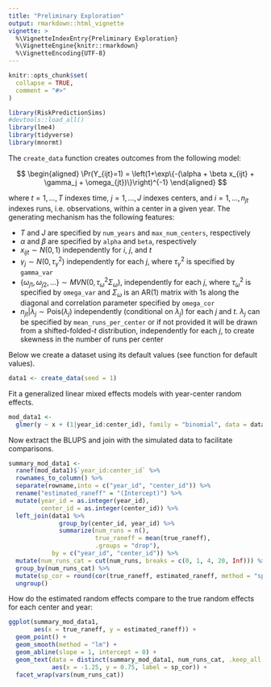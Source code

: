 ```yaml
---
title: "Preliminary Exploration"
output: rmarkdown::html_vignette
vignette: >
  %\VignetteIndexEntry{Preliminary Exploration}
  %\VignetteEngine{knitr::rmarkdown}
  %\VignetteEncoding{UTF-8}
---
```


```r
knitr::opts_chunk$set(
  collapse = TRUE,
  comment = "#>"
)
```

```r
library(RiskPredictionSims)
#devtools::load_all()
library(lme4)
library(tidyverse)
library(mnormt)
```

The `create_data` function creates outcomes from the following model:

$$
\begin{aligned}
\Pr(Y_{ijt}=1) = \left(1+\exp\{-(\alpha + \beta x_{ijt} + \gamma_j + \omega_{jt})\}\right)^{-1}
\end{aligned}
$$

where $t=1,\ldots, T$ indexes time, $j=1,\ldots, J$ indexes centers, and $i=1,\ldots,n_{jt}$ indexes
runs, i.e. observations, within a center in a given year. The generating mechanism
has the following features:

* $T$ and $J$ are specified by `num_years` and `max_num_centers`, respectively
* $\alpha$ and $\beta$ are specified by `alpha` and `beta`, respectively
* $x_{ijt} \sim N(0,1)$ independently for $i$, $j$, and $t$
* $\gamma_j\sim N(0, \tau^2_\gamma)$ independently for each $j$, where $\tau^2_\gamma$ is
specified by `gamma_var` 
* $\{\omega_{j1},\omega_{j2},\ldots\} \sim MVN(0, \tau^2_\omega \Sigma_\omega)$, 
independently for each $j$, where $\tau^2_\omega$ is specified by `omega_var` and
$\Sigma_\omega$ is an AR(1) matrix with 1s along the diagonal and correlation parameter
specified by `omega_cor`
* $n_{jt}|\lambda_j \sim \textrm{Pois}(\lambda_j)$ independently (conditional on $\lambda_j$)
for each $j$ and $t$. $\lambda_j$ can be specified by `mean_runs_per_center` or
if not provided it will be drawn from a shifted-folded-$t$ distribution, independently
for each $j$, to create skewness in the number of runs per center

Below we create a dataset using its default values (see function for default values). 
```r
data1 <- create_data(seed = 1)
```

Fit a generalized linear mixed effects models with year-center random effects. 
```r
mod_data1 <-
  glmer(y ~ x + (1|year_id:center_id), family = "binomial", data = data1)
```
Now extract the BLUPS and join with the simulated data to facilitate comparisons.

```r
summary_mod_data1 <- 
  ranef(mod_data1)$`year_id:center_id` %>% 
  rownames_to_column() %>%
  separate(rowname,into = c("year_id", "center_id")) %>%
  rename("estimated_raneff" = "(Intercept)") %>%
  mutate(year_id = as.integer(year_id), 
         center_id = as.integer(center_id)) %>%
  left_join(data1 %>% 
              group_by(center_id, year_id) %>% 
              summarize(num_runs = n(),
                        true_raneff = mean(true_raneff),
                        .groups = "drop"),
            by = c("year_id", "center_id")) %>%
  mutate(num_runs_cat = cut(num_runs, breaks = c(0, 1, 4, 20, Inf))) %>%
  group_by(num_runs_cat) %>%
  mutate(sp_cor = round(cor(true_raneff, estimated_raneff, method = "spearman"), 3)) %>%
  ungroup()
```

How do the estimated random effects compare to the true random effects for each
center and year:
```r
ggplot(summary_mod_data1, 
       aes(x = true_raneff, y = estimated_raneff)) + 
  geom_point() +
  geom_smooth(method = "lm") +
  geom_abline(slope = 1, intercept = 0) + 
  geom_text(data = distinct(summary_mod_data1, num_runs_cat, .keep_all = TRUE),
            aes(x = -1.25, y = 0.75, label = sp_cor)) + 
  facet_wrap(vars(num_runs_cat))

```

